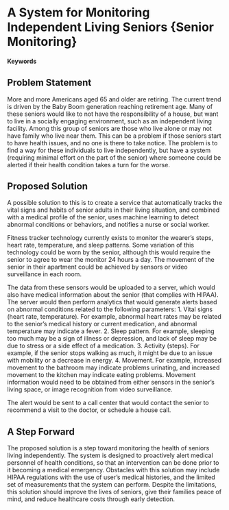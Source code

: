 # A System for Monitoring Independent Living Seniors {Senior Monitoring}

#### Keywords


## Problem Statement

More and more Americans aged 65 and older are retiring. The current trend is driven by the Baby Boom generation reaching retirement age.  Many of these seniors would like to not have the responsibility of a house, but want to live in a socially engaging environment, such as an independent living facility.  Among this group of seniors are those who live alone or may not have family who live near them.  This can be a problem if those seniors start to have health issues, and no one is there to take notice.  The problem is to find a way for these individuals to live independently, but have a system (requiring minimal effort on the part of the senior) where someone could be alerted if their health condition takes a turn for the worse.

## Proposed Solution

A possible solution to this is to create a service that automatically tracks the vital signs and habits of senior adults in their living situation, and combined with a medical profile of the senior, uses machine learning to detect abnormal conditions or behaviors, and notifies a nurse or social worker.

Fitness tracker technology currently exists to monitor the wearer’s steps, heart rate, temperature, and sleep patterns.  Some variation of this technology could be worn by the senior, although this would require the senior to agree to wear the monitor 24 hours a day.   The movement of the senior in their apartment could be achieved by sensors or video surveillance in each room.

The data from these sensors would be uploaded to a server, which would also have medical information about the senior (that complies with HIPAA).  The server would then perform analytics that would generate alerts based on abnormal conditions related to the following parameters:
1. Vital signs (heart rate, temperature).  For example, abnormal heart rates may be related to the senior’s medical history or current medication, and abnormal temperature may indicate a fever.
2. Sleep pattern.  For example, sleeping too much may be a sign of illness or depression, and lack of sleep may be due to stress or a side effect of a medication.
3. Activity (steps).  For example, if the senior stops walking as much, it might be due to an issue with mobility or a decrease in energy.
4. Movement.  For example, increased movement to the bathroom may indicate problems urinating, and increased movement to the kitchen may indicate eating problems.  Movement information would need to be obtained from either sensors in the senior’s living space, or image recognition from video surveillance.

The alert would be sent to a call center that would contact the senior to recommend a visit to the doctor, or schedule a house call.  

## A Step Forward

The proposed solution is a step toward monitoring the health of seniors living independently. The system is designed to proactively alert medical personnel of health conditions, so that an intervention can be done prior to it becoming a medical emergency.  Obstacles with this solution may include HIPAA regulations with the use of user’s medical histories, and the limited set of measurements that the system can perform. Despite the limitations, this solution should improve the lives of seniors, give their families peace of mind, and reduce healthcare costs through early detection.
